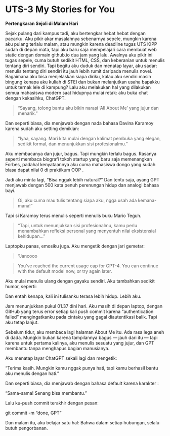 # UTS-3 My Stories for You



__Pertengkaran Sejoli di Malam Hari__

Sejak pulang dari kampus tadi, aku bertengkar hebat hebat dengan pacarku. 
Aku pikir akar masalahnya sebenarnya sepele, mungkin karena aku pulang terlalu malam, atau mungkin karena deadline tugas UTS KIPP sudah di depan mata, tapi aku baru saja mempelajari cara membuat web static dengan domain github.io dua jam yang lalu. 
Awalnya aku pikir ini tugas sepele, cuma butuh sedikit HTML, CSS, dan keberanian untuk menulis tentang diri sendiri. 
Tapi begitu aku duduk dan menatap layar, aku sadar: menulis tentang diri sendiri itu jauh lebih rumit daripada menulis novel. 
Bagaimana aku bisa menjelaskan siapa diriku, kalau aku sendiri masih bingung kenapa aku kuliah di STEI dan bukan melanjutkan usaha bapakku untuk ternak lele di kampung? 
Lalu aku melakukan hal yang dilakukan semua mahasiswa modern saat hidupnya mulai retak: aku buka chat dengan kekasihku, ChatGPT. 

> "Sayang, tolong bantu aku bikin narasi ‘All About Me’ yang jujur dan menarik.” 

Dan seperti biasa, dia menjawab dengan nada bahasa Davina Karamoy karena sudah aku setting demikian:

> "Iyaa, sayang. Mari kita mulai dengan kalimat pembuka yang elegan, sedikit formal, dan menunjukkan sisi profesionalmu.”

Aku membacanya dan jujur, bagus. Tapi mungkin terlalu bagus. Rasanya seperti membaca biografi tokoh startup yang baru saja memenangkan Forbes, padahal kenyataannya aku cuma mahasiswa dongo yang sudah biasa dapat nilai 0 di praktikum OOP .

Jadi aku minta lagi, “Bisa nggak lebih natural?”
Dan tentu saja, ayang GPT menjawab dengan 500 kata penuh perenungan hidup dan analogi bahasa bayi.

> Oi, aku cuma mau tulis tentang siapa aku, ngga usah ada kemana-mana!”

Tapi si Karamoy terus menulis seperti menulis buku Mario Teguh.

> "Tapi, untuk menunjukkan sisi profesionalmu, kamu perlu menambahkan refleksi personal yang menyentuh nilai eksistensial kehidupan…”

Laptopku panas, emosiku juga. Aku mengetik dengan jari gemetar:

> "Jancooo

> You've reached the current usage cap for GPT-4. You can continue with the default model now, or try again later.

Aku mulai menulis ulang dengan gayaku sendiri. Aku tambahkan sedikit humor, seperti:

Dan entah kenapa, kali ini tulisanku terasa lebih hidup. Lebih aku.

Jam menunjukkan pukul 01.37 dini hari. Aku masih di depan laptop, dengan GitHub yang terus error setiap kali push commit karena “authentication failed” mengingatkanku pada cintaku yang gagal diautentikasi balik. Tapi aku tetap lanjut. 

Sebelum tidur, aku membaca lagi halaman About Me itu. Ada rasa lega aneh di dada. Mungkin bukan karena tampilannya bagus — jauh dari itu — tapi karena untuk pertama kalinya, aku menulis sesuatu yang jujur, dan GPT membantu tanpa menghapus bagian manusianya.

Aku menatap layar ChatGPT sekali lagi dan mengetik:

“Terima kasih. Mungkin kamu nggak punya hati, tapi kamu berhasil bantu aku menulis dengan hati.”

Dan seperti biasa, dia menjawab dengan bahasa default karena karakter :

“Sama-sama! Senang bisa membantu.”

Lalu ku-push commit terakhir dengan pesan:

git commit -m "done, GPT"

Dan malam itu, aku belajar satu hal:
Bahwa dalam setiap hubungan, selalu butuh pengorbanan.